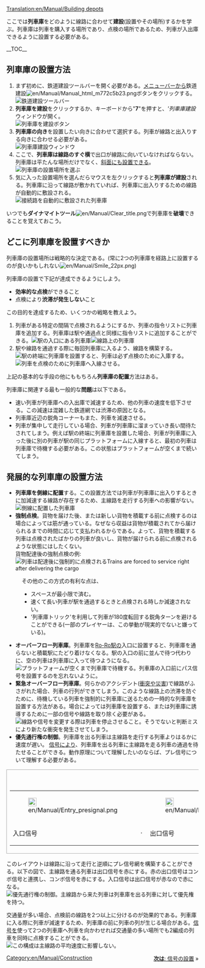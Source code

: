 [[Translation:en/Manual/Building depots]]

{{ja/Manual/Tutorial/Navigation}}{{en/Note|このページでは鉄道用の車庫のみ解説している。道路などほかの輸送手段にはそれぞれ専用の車庫がある。}}
ここでは'''列車庫'''をどのように線路に合わせて'''建設'''(設置やその場所)するかを学ぶ。列車庫は列車を購入する場所であり、点検の場所であるため、列車が入出庫できるように設置する必要がある。

__TOC__

== 列車庫の設置方法 ==
#まず初めに、鉄道建設ツールバーを開く必要がある。[[en/Manual/Game interface#the-menu-bar|メニューバー]]から鉄道建設[[File:en/Manual/Manual html m772c5b23.png]]ボタンをクリックする。<br/>[[File:en/Manual/Railroad Construction.png|none|frame|鉄道建設ツールバー]]
#'''列車庫を建設'''をクリックするか、キーボードから"'''7'''"を押すと、'''列車庫建設''ウィンドウが開く。<br/>[[File:en/Manual/New depot.png|none|frame|列車庫を建設ボタン]]
#'''列車庫の向き'''を設置したい向きに合わせて選択する。列車が線路と出入りする向きに合わせる必要がある。<br/>[[File:en/Manual/Depot direction.png|none|frame|列車庫建設ウィンドウ]]
#ここで、'''列車庫は線路のすぐ横'''で出口が線路に向いていなければならない。列車庫は平たんな場所だけでなく、[[en/Archive/Manual/Settings/Build on slopes|斜面にも設置]]できる。<br/>[[File:en/Manual/Depot position.png|none|frame|列車庫の設置場所を選ぶ]]
#気に入った設置場所を選んだらマウスを左クリックすると'''列車庫が建設'''される。列車庫に沿って線路が敷かれていれば、列車庫に出入りするための線路が自動的に敷設される。<br/>[[File:en/Manual/New depot placed.png|none|frame|接続路を自動的に敷設された列車庫]]

いつでも'''ダイナマイトツール'''[[File:en/Manual/Clear title.png]]で列車庫を'''破壊'''できることを覚えておこう。

== どこに列車庫を設置すべきか ==
列車庫の設置場所は戦略的な決定である。(常に2つの列車庫を経路上に設置するのが良いかもしれない[[File:en/Manual/Smile 22px.png]])

列車庫の設置で下記が達成できるようにしよう。
*'''効率的な点検'''ができること
*点検により'''渋滞が発生しない'''こと

この目的を達成するため、いくつかの戦略を教えよう。
#列車がある特定の間隔で点検されるようにするか、列車の指令リストに列車庫を追加する。列車庫は駅や通過点と同様に指令リストに追加することができる。[[File:en/Manual/Depot at station entrance.png|none|frame|駅の入口にある列車庫]][[File:en/Manual/Depots-basic.png|none|frame|線路上の列車庫]]
#駅や線路を通過する際に毎回列車庫に入るよう、線路を構築する。<br/>[[File:en/Manual/Depot end of station.png|none|frame|駅の終端に列車庫を設置すると、列車は必ず点検のために入庫する。]][[File:en/Manual/Depots-forced.png|none|frame|列車を点検のために列車庫へ入線させる。]]

上記の基本的な手段の他にももちろん'''列車庫の配置'''方法はある。

列車庫に関連する最も一般的な'''問題'''は以下である。
*速い列車が列車庫への入出庫で減速するため、他の列車の速度を低下させる。この減速は混雑した鉄道網では渋滞の原因となる。
*列車庫近辺の鋭角コーナーもまた、列車を減速させる。
*列車が集中して走行している場合、列車が列車庫に溜まっていき長い間待たされてしまう。例えば駅の終端に列車庫を設置した場合、列車が列車庫に入った後に別の列車が駅の同じプラットフォームに入線すると、最初の列車は列車庫で待機する必要がある。この状態はプラットフォームが空くまで続いてしまう。

== 発展的な列車庫の設置方法 ==
*'''列車庫を側線に配置'''する。この設置方法では列車が列車庫に出入りするときに加減速する線路が存在するため、主線路を走行する列車への影響がない。<br/>[[File:en/Manual/Depots-at-both-lines.png|none|frame|側線に配置した列車庫]]
*'''強制点検'''。貨物を届けた後、または新しい貨物を積載する前に点検するのは場合によっては筋が通っている。なぜなら収益は貨物が積載されてから届けられるまでの時間に応じて支払われるからである。よって、貨物を積載する列車は点検されたばかりの列車が良いし、貨物が届けられる前に点検されるような状態にはしたくない。<br/>貨物配達後の強制点検の例:<br/>[[File:en/Manual/Unload-then-service.png|none|frame|列車は配達後に強制的に点検されるTrains are forced to service right after delivering the cargo]]
:その他のこの方式の有利な点は、
:*スペースが最小限で済む。
:*速くて長い列車が駅を通過するときと点検される時しか減速されない。
:*'列車庫トリック'を利用して列車が180度転回する鋭角ターンを避けることができる(一部のプレイヤーは、この挙動が現実的でないと嫌っている)。

*'''オーバーフロー列車庫'''。列車庫を[[en/Manual/Railway station#ro-ro|Ro-Ro駅]]の入口に設置すると、列車庫を通らないと積載駅にたどり着けなくなる。駅の入口の前に並んで待つ代わりに、空の列車は列車庫に入って待つようになる。<br/>[[File:en/Manual/Overflow-depot.png|none|frame|プラットフォームが空くまで列車庫で待機する。列車庫の入口前に[[en/Manual/Signals|パス信号]]を設置するのを忘れないように。]]
*'''緊急オーバーフロー列車庫'''。何らかのアクシデント([[en/Manual/Trains#accidents|衝突]]や[[en/Manual/Disasters#large-ufo|災害]])で線路がふさがれた場合、列車の行列ができてしまう。このような線路上の渋滞を防ぐために、待機している列車を強制的に列車庫に送るための一時的な列車庫を設置する方法がある。場合によっては列車庫を設置する、または列車庫に誘導するために一部の信号や線路を取り除く必要がある。<br/>[[File:en/Manual/Emergency-depot.png|none|frame|線路や信号を変更する際は列車を停止させること。そうでないと判断ミスにより新たな衝突を発生させてしまう。]]
*'''優先通行権の制御'''。列車庫を出る列車は主線路を走行する列車よりはるかに速度が遅い。 [[en/Manual/Signals|信号]]により、列車庫を出る列車に主線路を走る列車の通過を待たせることができる。動作原理について理解したいのならば、プレ信号について理解する必要がある。
{|
|style="border: 1px solid darkgray;"|
{| align="center"
|+'''プレ信号'''
|- align="center"
|style="border: none;"|[[File:en/Manual/Entry presignal.png|22px]]
|style="border: none;"|
|style="border: none;"|[[File:en/Manual/Exit presignal.png|22px]]
|style="border: none;"|
|style="border: none;"|[[File:en/Manual/Combo presignal.png|22px]]
|- align="center"
|style="border: none;"|入口信号
|style="border: none;"|&nbsp;&middot;&nbsp;
|style="border: none;"|出口信号
|style="border: none;"|&nbsp;&middot;&nbsp;
|style="border: none;"|コンボ信号
|}
|}
このレイアウトは線路に沿って走行と逆順にプレ信号網を構築することができる。以下の図で、主線路を通る列車は出口信号を赤にする。赤の出口信号はコンボ信号と連携し、コンボ信号を赤にする。入口信号は出口信号が赤なので赤になる。<br/>[[File:en/Manual/Right-of-way depot.png|none|frame|優先通行権の制御。主線路から来た列車は列車庫を出る列車に対して優先権を持つ。]]

交通量が多い場合、点検前の線路を2つ以上に分けるのが効果的である。列車庫に入る際に列車が減速するため、列車庫の前に列車の列が生じる場合がある。[[en/Manual/Signals|信号]]を使って2つの列車庫へ列車を向かわせれば交通量の多い場所でも2編成の列車を同時に点検することができる。<br/>[[File:en/Manual/Split-before-servicing.png|none|frame|この構成は主線路の平均速度に影響しない。]]

<span style="float: right">[[ja/Manual/Building signals|'''次は''': 信号の設置]] &raquo;</span>

[[Category:en/Manual/Construction]]